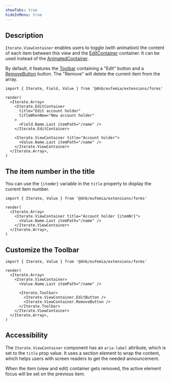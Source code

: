 ```yaml
---
showTabs: true
hideInMenu: true
---
```


## Description

`Iterate.ViewContainer` enables users to toggle (with animation) the content of each item between this view and the [EditContainer](/uilib/extensions/forms/Iterate/EditContainer/) container. It can be used instead of the [AnimatedContainer](/uilib/extensions/forms/Iterate/AnimatedContainer/).

By default, it features the [Toolbar](/uilib/extensions/forms/Iterate/Toolbar/) containing a "Edit" button and a [RemoveButton](/uilib/extensions/forms/Iterate/RemoveButton/) button. The "Remove" will delete the current item from the array.

```tsx
import { Iterate, Field, Value } from '@dnb/eufemia/extensions/forms'

render(
  <Iterate.Array>
    <Iterate.EditContainer
      title="Edit account holder"
      titleWhenNew="New account holder"
    >
      <Field.Name.Last itemPath="/name" />
    </Iterate.EditContainer>

    <Iterate.ViewContainer title="Account holder">
      <Value.Name.Last itemPath="/name" />
    </Iterate.ViewContainer>
  </Iterate.Array>,
)
```

## The item number in the title

You can use the `{itemNr}` variable in the `title` property to display the current item number.

```tsx
import { Iterate, Value } from '@dnb/eufemia/extensions/forms'

render(
  <Iterate.Array>
    <Iterate.ViewContainer title="Account holder {itemNr}">
      <Value.Name.Last itemPath="/name" />
    </Iterate.ViewContainer>
  </Iterate.Array>,
)
```

## Customize the Toolbar

```tsx
import { Iterate, Value } from '@dnb/eufemia/extensions/forms'

render(
  <Iterate.Array>
    <Iterate.ViewContainer>
      <Value.Name.Last itemPath="/name" />

      <Iterate.Toolbar>
        <Iterate.ViewContainer.EditButton />
        <Iterate.ViewContainer.RemoveButton />
      </Iterate.Toolbar>
    </Iterate.ViewContainer>
  </Iterate.Array>,
)
```

## Accessibility

The `Iterate.ViewContainer` component has an `aria-label` attribute, which is set to the `title` prop value. It uses a section element to wrap the content, which helps users with screen readers to get the needed announcement.

When the item (view and edit) container gets removed, the active element focus will be set on the previous item.
